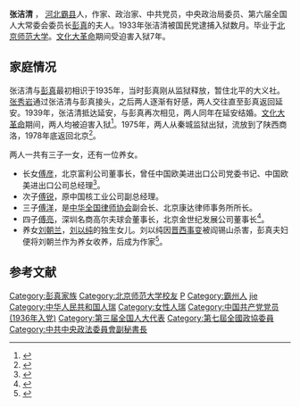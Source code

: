 '''张洁清''' {{BD|1912年|10月12日|2015年|5月26日|catIdx=Z}}， [[河北|河北]][[霸县|霸县]]人，作家、政治家、中共党员，中央政治局委员、第六届全国人大常委会委员长[[彭真|彭真]]的夫人。1933年张洁清被国民党逮捕入狱数月。毕业于[[北京师范大学|北京师范大学]]。[[文化大革命|文化大革命]]期间受迫害入狱7年。

== 家庭情况 ==
张洁清与[[彭真|彭真]]最初相识于1935年，当时彭真刚从监狱释放，暂住北平的大义社。[[张秀岩|张秀岩]]通过张洁清与彭真接头，之后两人逐渐有好感，两人交往直至彭真返回延安。1939年，张洁清抵达延安，与彭真再次相见，两人同年在延安结婚。[[文化大革命|文化大革命]]期间，两人均被迫害入狱<ref name="图们孔弟1993">{{cite book|author1=图们|author2=孔弟|title=共和国最大冤案|url=http://books.google.com/books?id=KnteAAAAIAAJ|year=1993|publisher=法律出版社|pages=215–217}}</ref>。1975年，两人从秦城监狱出狱，流放到了陕西商洛，1978年底返回北京<ref>{{cite book|title=新华月报  Issues 5-8|url=http://books.google.com/books?id=kJvlAAAAMAAJ|year=1997|page=14}}</ref>。

两人一共有三子一女，还有一位养女。
*长女[[傅彦|傅彦]]，北京富利公司董事长，曾任中国欧美进出口公司党委书记、中国欧美进出口公司总经理<ref name="何頻高新1997">{{cite book|author1=何頻|author2=高新|title=中共"太子黨"|url=http://books.google.com/books?id=gb3iAAAAMAAJ|date=1997-05-01|publisher=時報文化出版企業股份有限公司|pages=330–334|access-date=2015-05-28|archive-date=2015-03-21|archive-url=https://web.archive.org/web/20150321165210/http://books.google.com/books?id=gb3iAAAAMAAJ|dead-url=no}}</ref>。
*次子[[傅锐|傅锐]]，原中国核工业公司副总经理。
*三子[[傅洋|傅洋]]，是[[中华全国律师协会|中华全国律师协会]]副会长、北京康达律师事务所所长。
*四子[[傅亮|傅亮]]，深圳名商高尔夫球会董事长，北京金世纪发展公司董事长<ref>{{cite book|title=中國婦女 Issues 5-12|url=http://books.google.com/books?id=UocoAQAAIAAJ|year=2007|publisher=中国妇女社|page=13}}</ref>。
*养女[[刘朝兰|刘朝兰]]，[[刘以纯|刘以纯]]的独生女儿。刘以纯因[[晋西事变|晋西事变]]被阎锡山杀害，彭真夫妇便将刘朝兰作为养女收养，后成为作家<ref name="山岚1998">{{cite book|author=山岚|title=红墙内的子女们|url=http://books.google.com/books?id=r6NgAAAAIAAJ|year=1998|publisher=延边大学出版社|isbn=978-7-5634-1080-4|pages=504–505}}</ref>。

== 参考文献 ==
{{Reflist|2}}

{{彭真家系}}
{{DEFAULTSORT:Zhang jieqing}}
[[Category:彭真家族|Category:彭真家族]]
[[Category:北京师范大学校友|Category:北京师范大学校友]]
[[Category:文革时期人物|P]]
[[Category:霸州人|Category:霸州人]]
[[Category:张姓|jie]]
[[Category:中华人民共和国人瑞|Category:中华人民共和国人瑞]]
[[Category:女性人瑞|Category:女性人瑞]]
[[Category:中国共产党党员_(1936年入党)|Category:中国共产党党员 (1936年入党)]]
[[Category:第三届全国人大代表|Category:第三届全国人大代表]]
[[Category:第七屆全國政協委員|Category:第七屆全國政協委員]]
[[Category:中共中央政法委員會副秘書長|Category:中共中央政法委員會副秘書長]]